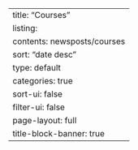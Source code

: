 ---
title: "Courses"
listing:
  contents: newsposts/courses
  sort: "date desc"
  type: default
  categories: true
  sort-ui: false
  filter-ui: false
page-layout: full
title-block-banner: true
---